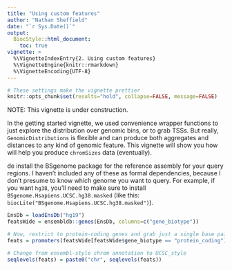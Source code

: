 ```yaml
---
title: "Using custom features"
author: "Nathan Sheffield"
date: "`r Sys.Date()`"
output: 
  BiocStyle::html_document:
    toc: true
vignette: >
  %\VignetteIndexEntry{2. Using custom features}
  %\VignetteEngine{knitr::rmarkdown}
  %\VignetteEncoding{UTF-8}
---
```


```r
# These settings make the vignette prettier
knitr::opts_chunk$set(results="hold", collapse=FALSE, message=FALSE)
```

NOTE: This vignette is under construction.

In the getting started vignette, we used convenience wrapper functions to just explore the distribution over genomic bins, or to grab TSSs. But really, `GenomicDistributions` is flexible and can produce both aggregates and distances to any kind of genomic feature. This vignette will show you how  will help you produce `chromSizes` data (eventually).



de install the BSgenome package for the reference assembly for your query regions. I haven't included any of these as formal dependencies, because I don't presume to know which genome you want to query. For example, if you want `hg38`, you'll need to make sure to install `BSgenome.Hsapiens.UCSC.hg38.masked` (like this: `biocLite("BSgenome.Hsapiens.UCSC.hg38.masked")`).



```r
EnsDb = loadEnsDb("hg19")
featsWide = ensembldb::genes(EnsDb, columns=c("gene_biotype"))

# Now, restrict to protein-coding genes and grab just a single base pair at the TSS
feats = promoters(featsWide[featsWide$gene_biotype == "protein_coding"], 1, 1)

# Change from ensembl-style chrom annotation to UCSC_style
seqlevels(feats) = paste0("chr", seqlevels(feats))
```